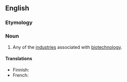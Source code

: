 ==English==

===Etymology===
{{prefix|en|bio|industry}}

===Noun===
{{en-noun|bioindustries}}

# Any of the [[industry|industries]] associated with [[biotechnology]].

====Translations====
{{trans-top|industry associated with biotechnology}}
* Finnish: {{t|fi|bioteollisuus}}
* French: {{t+|fr|bioindustrie|f}}
{{trans-mid}}
{{trans-bottom}}